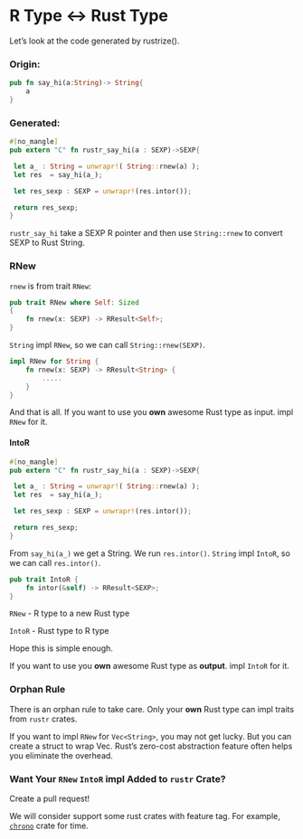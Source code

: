 # R Type <-> Rust Type

Let's look at the code generated by rustrize().

### Origin:

```rust
pub fn say_hi(a:String)-> String{
	a
}
```


### Generated:

```rust
#[no_mangle]
pub extern "C" fn rustr_say_hi(a : SEXP)->SEXP{

 let a_ : String = unwrapr!( String::rnew(a) );
 let res  = say_hi(a_);

 let res_sexp : SEXP = unwrapr!(res.intor());

 return res_sexp;
}
```

`rustr_say_hi`  take a SEXP R pointer and then use `String::rnew` to convert SEXP to Rust String.

### RNew

`rnew` is from trait `RNew`:

```rust
pub trait RNew where Self: Sized
{
    fn rnew(x: SEXP) -> RResult<Self>;
}
```

`String` impl `RNew`, so we can call `String::rnew(SEXP)`.

```rust
impl RNew for String {
    fn rnew(x: SEXP) -> RResult<String> {
        .....
    }
}
```  

And that is all. If you want to use you **own** awesome Rust type as input. impl `RNew` for it.

#### IntoR

```rust
#[no_mangle]
pub extern "C" fn rustr_say_hi(a : SEXP)->SEXP{

 let a_ : String = unwrapr!( String::rnew(a) );
 let res  = say_hi(a_);

 let res_sexp : SEXP = unwrapr!(res.intor());

 return res_sexp;
}
```

From `say_hi(a_)` we get a String. We run `res.intor()`. `String` impl `IntoR`, so we can call `res.intor()`.

```rust
pub trait IntoR {
    fn intor(&self) -> RResult<SEXP>;
}
```

`RNew` - R type to a new Rust type

`IntoR` - Rust type to R type

Hope this is simple enough.

If you want to use you **own** awesome Rust type as **output**. impl `IntoR` for it.

### Orphan Rule

There is an orphan rule to take care. Only your **own** Rust type can impl traits from `rustr` crates.

If you want to impl `RNew` for `Vec<String>`, you may not get lucky. But you can create a struct to wrap Vec<String>. Rust's zero-cost abstraction feature often helps you eliminate the overhead.

### Want Your `RNew` `IntoR` impl Added to `rustr` Crate? 

Create a pull request! 

We will consider support some rust crates with feature tag. For example, [`chrono`](https://github.com/lifthrasiir/rust-chrono) crate for time.
